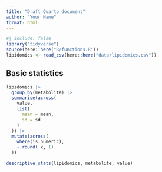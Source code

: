 ```yaml
---
title: "Draft Quarto document"
author: "Your Name"
format: html
---
```


```r
#| include: false
library("tidyverse")
source(here::here("R/functions.R"))
lipidomics <- read_csv(here::here("data/lipidomics.csv"))
```

## Basic statistics

```r
lipidomics |>
  group_by(metabolite) |>
  summarise(across(
    value,
    list(
      mean = mean,
      sd = sd
    )
  )) |>
  mutate(across(
    where(is.numeric),
    ~ round(.x, 1)
  ))
```

```r
descriptive_stats(lipidomics, metabolite, value)
```
